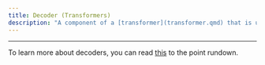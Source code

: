 ```yaml
---
title: Decoder (Transformers)
description: "A component of a [transformer](transformer.qmd) that is used for generating text. An example is the autocomplete feature on a smartphone's keyboard."
---
```


---

To learn more about decoders, you can read [this](https://forbo7.github.io/forblog/posts/9_transformers_explained.html#decoders) to the point rundown.